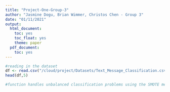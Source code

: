 ```yaml
---
title: "Project-One-Group-3"
author: "Jasmine Dogu, Brian Wimmer, Christos Chen - Group 3"
date: "01/11/2021"
output:
  html_document:
    toc: yes
    toc_float: yes
    theme: paper
  pdf_document:
    toc: yes
---
```


```r
#reading in the dataset 
df <- read.csv("/cloud/project/Datasets/Text_Message_Classification.csv")
head(df,5)
```

```r
#function handles unbalanced classification problems using the SMOTE method




```